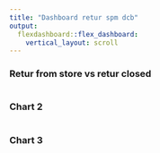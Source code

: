```yaml
---
title: "Dashboard retur spm dcb"
output: 
  flexdashboard::flex_dashboard:
    vertical_layout: scroll
---
```

    
### Retur from store vs retur closed
    
```r
```
    
### Chart 2

```r
```

### Chart 3

```r
```

